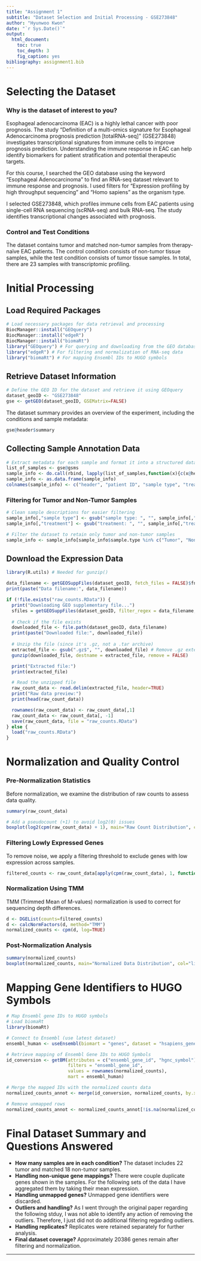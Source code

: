 ```yaml
---
title: "Assignment 1"
subtitle: "Dataset Selection and Initial Processing - GSE273848"
author: "Hyunwoo Kwon"
date: "`r Sys.Date()`"
output:
  html_document:
    toc: true
    toc_depth: 3
    fig_caption: yes
bibliography: assignment1.bib
---
```


# Selecting the Dataset

### **Why is the dataset of interest to you?**
Esophageal adenocarcinoma (EAC) is a highly lethal cancer with poor prognosis. The study "Definition of a multi-omics signature for Esophageal Adenocarcinoma prognosis prediction [totalRNA-seq]" (GSE273848) investigates transcriptional signatures from immune cells to improve prognosis prediction. Understanding the immune response in EAC can help identify biomarkers for patient stratification and potential therapeutic targets.

For this course, I searched the GEO database using the keyword "Esophageal Adenocarcinoma" to find an RNA-seq dataset relevant to immune response and prognosis. I used filters for "Expression profiling by high throughput sequencing" and "Homo sapiens" as the organism type.

I selected GSE273848, which profiles immune cells from EAC patients using single-cell RNA sequencing (scRNA-seq) and bulk RNA-seq. The study identifies transcriptional changes associated with prognosis.

### **Control and Test Conditions**
The dataset contains tumor and matched non-tumor samples from therapy-naïve EAC patients. The control condition consists of non-tumor tissue samples, while the test condition consists of tumor tissue samples. In total, there are 23 samples with transcriptomic profiling.

# Initial Processing

## **Load Required Packages**
```r
# Load necessary packages for data retrieval and processing
BiocManager::install("GEOquery")
BiocManager::install("edgeR")
BiocManager::install("biomaRt")
library("GEOquery") # For querying and downloading from the GEO database
library("edgeR") # For filtering and normalization of RNA-seq data
library("biomaRt") # For mapping Ensembl IDs to HUGO symbols
```

## **Retrieve Dataset Information**
```r
# Define the GEO ID for the dataset and retrieve it using GEOquery
dataset_geoID <- "GSE273848"
gse <- getGEO(dataset_geoID, GSEMatrix=FALSE)
```

The dataset summary provides an overview of the experiment, including the conditions and sample metadata:
```r
gse@header$summary
```

## **Collecting Sample Annotation Data**
```r
# Extract metadata for each sample and format it into a structured dataframe
list_of_samples <- gse@gsms
sample_info <- do.call(rbind, lapply(list_of_samples,function(x){c(x@header$title, x@header$characteristics_ch1)}))
sample_info <- as.data.frame(sample_info)
colnames(sample_info) <- c("header", "patient ID", "sample type", "treatment")
```

### **Filtering for Tumor and Non-Tumor Samples**
```r
# Clean sample descriptions for easier filtering
sample_info[,"sample type"] <- gsub("sample type: ", "", sample_info[,"sample type"])
sample_info[,"treatment"] <- gsub("treatment: ", "", sample_info[,"treatment"])

# Filter the dataset to retain only tumor and non-tumor samples
sample_info <- sample_info[sample_info$sample.type %in% c("Tumor", "Non-Tumor"), ]
```

## **Download the Expression Data**
```r
library(R.utils) # Needed for gunzip()

data_filename <- getGEOSuppFiles(dataset_geoID, fetch_files = FALSE)$fname[1]
print(paste("Data filename:", data_filename))

if (!file.exists("raw_counts.RData")) {
  print("Downloading GEO supplementary file...")
  sfiles = getGEOSuppFiles(dataset_geoID, filter_regex = data_filename, fetch_files = TRUE)
  
  # Check if the file exists
  downloaded_file <- file.path(dataset_geoID, data_filename)
  print(paste("Downloaded file:", downloaded_file))
  
  # Unzip the file (since it's .gz, not a .tar archive)
  extracted_file <- gsub(".gz$", "", downloaded_file) # Remove .gz extension
  gunzip(downloaded_file, destname = extracted_file, remove = FALSE)

  print("Extracted file:")
  print(extracted_file)

  # Read the unzipped file
  raw_count_data <- read.delim(extracted_file, header=TRUE)
  print("Raw data preview:")
  print(head(raw_count_data))

  rownames(raw_count_data) <- raw_count_data[,1]
  raw_count_data <- raw_count_data[, -1]
  save(raw_count_data, file = "raw_counts.RData")
} else {
  load("raw_counts.RData")
}
```

# **Normalization and Quality Control**

### **Pre-Normalization Statistics**
Before normalization, we examine the distribution of raw counts to assess data quality.
```r
summary(raw_count_data)

# Add a pseudocount (+1) to avoid log2(0) issues
boxplot(log2(cpm(raw_count_data) + 1), main="Raw Count Distribution", col="lightblue")
```

### **Filtering Lowly Expressed Genes**
To remove noise, we apply a filtering threshold to exclude genes with low expression across samples.
```r
filtered_counts <- raw_count_data[apply(cpm(raw_count_data), 1, function(x){sum(x > 1) >= 4}), ]
```

### **Normalization Using TMM**
TMM (Trimmed Mean of M-values) normalization is used to correct for sequencing depth differences.
```r
d <- DGEList(counts=filtered_counts)
d <- calcNormFactors(d, method="TMM")
normalized_counts <- cpm(d, log=TRUE)
```

### **Post-Normalization Analysis**
```r
summary(normalized_counts)
boxplot(normalized_counts, main="Normalized Data Distribution", col="lightgreen")
```

# **Mapping Gene Identifiers to HUGO Symbols**
```r
# Map Ensembl gene IDs to HUGO symbols
# Load biomaRt
library(biomaRt)

# Connect to Ensembl (use latest dataset)
ensembl_human <- useEnsembl(biomart = "genes", dataset = "hsapiens_gene_ensembl")

# Retrieve mapping of Ensembl Gene IDs to HUGO Symbols
id_conversion <- getBM(attributes = c("ensembl_gene_id", "hgnc_symbol"),
                       filters = "ensembl_gene_id",
                       values = rownames(normalized_counts),
                       mart = ensembl_human)

# Merge the mapped IDs with the normalized counts data
normalized_counts_annot <- merge(id_conversion, normalized_counts, by.x = 1, by.y = 0, all.y = TRUE)

# Remove unmapped rows
normalized_counts_annot <- normalized_counts_annot[!is.na(normalized_counts_annot$hgnc_symbol), ]
```

# **Final Dataset Summary and Questions Answered**
- **How many samples are in each condition?** The dataset includes 22 tumor and matched 18 non-tumor samples.
- **Handling non-unique gene mappings?** There were couple duplicate genes shown in the samples. For the following sets of the data I have aggregated them by taking their mean expression.
- **Handling unmapped genes?** Unmapped gene identifiers were discarded.
- **Outliers and handling?** As I went through the original paper regarding the following stduy, I was not able to identify any action of removing the outliers. Therefore, I just did not do additional filtering regarding outliers.
- **Handling replicates?** Replicates were retained separately for further analysis.
- **Final dataset coverage?** Approximately 20386 genes remain after filtering and normalization.

---
